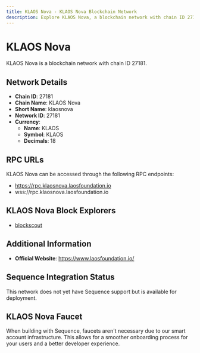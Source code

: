 ```yaml
--- 
title: KLAOS Nova - KLAOS Nova Blockchain Network
description: Explore KLAOS Nova, a blockchain network with chain ID 27181. Learn about its native currency, KLAOS, and how to interact with the network.
---
```


# KLAOS Nova

KLAOS Nova is a blockchain network with chain ID 27181.

## Network Details

- **Chain ID**: 27181
- **Chain Name**: KLAOS Nova
- **Short Name**: klaosnova
- **Network ID**: 27181
- **Currency**: 
  - **Name**: KLAOS
  - **Symbol**: KLAOS
  - **Decimals**: 18

## RPC URLs

KLAOS Nova can be accessed through the following RPC endpoints:

- https://rpc.klaosnova.laosfoundation.io
- wss://rpc.klaosnova.laosfoundation.io

## KLAOS Nova Block Explorers

- [blockscout](https://blockscout.klaosnova.laosfoundation.io)

## Additional Information

- **Official Website**: https://www.laosfoundation.io/

## Sequence Integration Status

This network does not yet have Sequence support but is available for deployment.

## KLAOS Nova Faucet

When building with Sequence, faucets aren't necessary due to our smart account infrastructure. This allows for a smoother onboarding process for your users and a better developer experience.
